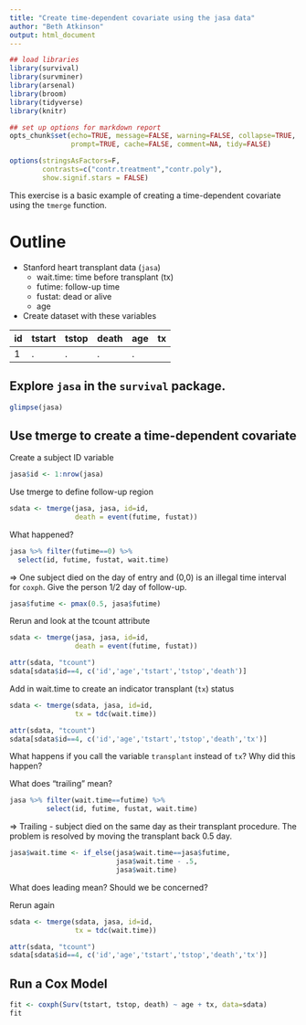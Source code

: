 ```yaml
---
title: "Create time-dependent covariate using the jasa data"
author: "Beth Atkinson"
output: html_document
---
```


```r
## load libraries
library(survival)
library(survminer)
library(arsenal)
library(broom)
library(tidyverse)
library(knitr)

## set up options for markdown report
opts_chunk$set(echo=TRUE, message=FALSE, warning=FALSE, collapse=TRUE,
               prompt=TRUE, cache=FALSE, comment=NA, tidy=FALSE)

options(stringsAsFactors=F,
        contrasts=c("contr.treatment","contr.poly"),
        show.signif.stars = FALSE)
```

This exercise is a basic example of creating a time-dependent covariate using the `tmerge` function.

# Outline

* Stanford heart transplant data (`jasa`)
  + wait.time: time before transplant (tx)
  + futime: follow-up time
  + fustat: dead or alive
  + age

* Create dataset with these variables
  
|id | tstart | tstop | death | age |  tx |
|:---|:-----|:------|:-----|:----|:---------|
| 1 | .   | . | . | . |


## Explore `jasa` in the `survival` package.

```r
glimpse(jasa)
```

## Use tmerge to create a time-dependent covariate

Create a subject ID variable

```r
jasa$id <- 1:nrow(jasa)
```

Use tmerge to define follow-up region

```r
sdata <- tmerge(jasa, jasa, id=id,
                death = event(futime, fustat))
```

What happened?

```r
jasa %>% filter(futime==0) %>% 
  select(id, futime, fustat, wait.time)
```

 => One subject died on the day of entry and (0,0) is an illegal time interval for  `coxph`.  Give the person 1/2 day of follow-up.

```r
jasa$futime <- pmax(0.5, jasa$futime)
```

Rerun and look at the tcount attribute

```r
sdata <- tmerge(jasa, jasa, id=id,
                death = event(futime, fustat))

attr(sdata, "tcount")
sdata[sdata$id==4, c('id','age','tstart','tstop','death')]
```

Add in wait.time to create an indicator transplant (`tx`) status

```r
sdata <- tmerge(sdata, jasa, id=id,
                tx = tdc(wait.time))

attr(sdata, "tcount")
sdata[sdata$id==4, c('id','age','tstart','tstop','death','tx')]
```

What happens if you call the variable `transplant` instead of `tx`?  Why did this happen?

What does "trailing" mean?  

```r
jasa %>% filter(wait.time==futime) %>% 
         select(id, futime, fustat, wait.time)
```

=> Trailing - subject died on the same day as their transplant procedure. 
The problem is resolved by moving the transplant back 0.5 day.

```r
jasa$wait.time <- if_else(jasa$wait.time==jasa$futime, 
                          jasa$wait.time - .5,
                          jasa$wait.time)
```

What does leading mean?  Should we be concerned?

Rerun again

```r
sdata <- tmerge(sdata, jasa, id=id,
                tx = tdc(wait.time))

attr(sdata, "tcount")
sdata[sdata$id==4, c('id','age','tstart','tstop','death','tx')]
```

## Run a Cox Model

```r
fit <- coxph(Surv(tstart, tstop, death) ~ age + tx, data=sdata)
fit
```

